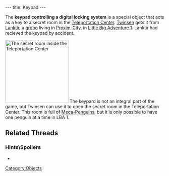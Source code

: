 ---
title: Keypad
---

{{twinsunica import}}{{Infobox Item
 |image=Keypad.png
 |type=key
 |critical=no
 |magical=no
 |unique=yes
 |lba1=yes
 |lba2=
 |upgrades=no
 |rowposition=
 |columnposition=
 |effect=
 |effectamount=
 |purpose=
 |combattype=none
 |powerlevel=none
 |rate=none
 |range=none
 |damage=none
}}

The '''keypad controlling a digital locking system''' is a special object that acts as a key to a secret room in the [[Teleportation Center]]. [[Twinsen]] gets it from [[Lanktir]], a [[grobo]] living in [[Proxim-City]], in [[Little Big Adventure 1]]. Lanktir had recieved the keypad by accident.

[[Image:Lba1-brundle_island-teleportation_center_inside_penguins.jpg|right|200px|thumb|The secret room inside the Teleportation Center]]
The keypard is not an integral part of the game, but Twinsen can use it to open the secret room in the Teleportation Center. This room is full of [[Meca-Penguin]]s, but it is only possible to have one penguin at a time in LBA 1.

==Related Threads==
===Hints\Spoilers===
* {{thread|id=1672|title=LBA Keypad?}}

[[Category:Objects]]